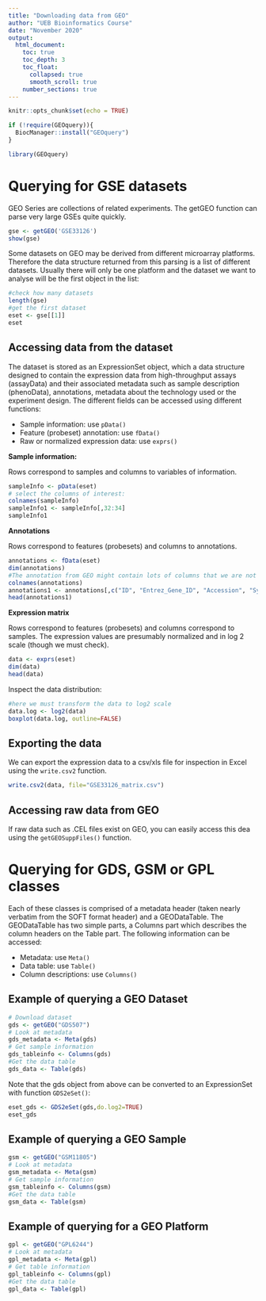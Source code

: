 ```yaml
---
title: "Downloading data from GEO"
author: "UEB Bioinformatics Course"
date: "November 2020"
output:
  html_document:
    toc: true
    toc_depth: 3
    toc_float: 
      collapsed: true
      smooth_scroll: true
    number_sections: true
---
```


```r
knitr::opts_chunk$set(echo = TRUE)
```

```r
if (!require(GEOquery)){
  BiocManager::install("GEOquery")
}
```

```r
library(GEOquery)
```

# Querying for GSE datasets

GEO Series are collections of related experiments. The getGEO function can parse very large GSEs quite quickly. 

```r
gse <- getGEO('GSE33126')
show(gse)
```

Some datasets on GEO may be derived from different microarray platforms. Therefore the data structure returned from this parsing is a list of different datasets. Usually there will only be one platform and the dataset we want to analyse will be the first object in the list:

```r
#check how many datasets
length(gse)
#get the first dataset
eset <- gse[[1]]
eset
```

## Accessing data from the dataset

The dataset is stored as an ExpressionSet object, which a data structure designed to contain the expression data from high-throughput assays (assayData) and their associated metadata such as sample description (phenoData), annotations, metadata about the technology used or the experiment design. The different fields can be accessed using different functions:

* Sample information: use `pData()`
* Feature (probeset) annotation: use `fData()`
* Raw or normalized expression data: use `exprs()`

**Sample information:**

Rows correspond to samples and columns to variables of information.

```r
sampleInfo <- pData(eset)
# select the columns of interest:
colnames(sampleInfo)
sampleInfo1 <- sampleInfo[,32:34]
sampleInfo1
```

**Annotations**

Rows correspond to features (probesets) and columns to annotations.

```r
annotations <- fData(eset)
dim(annotations)
#The annotation from GEO might contain lots of columns that we are not particularly interested in. Here we elect the columns of interest:
colnames(annotations)
annotations1 <- annotations[,c("ID", "Entrez_Gene_ID", "Accession", "Symbol")]
head(annotations1)
```

**Expression matrix**

Rows correspond to features (probesets) and columns correspond to samples. The expression values are presumably normalized and in log 2 scale (though we must check).

```r
data <- exprs(eset)
dim(data)
head(data)
```

Inspect the data distribution:

```r
#here we must transform the data to log2 scale
data.log <- log2(data)
boxplot(data.log, outline=FALSE)
```

## Exporting the data

We can export the expression data to a csv/xls file for inspection in Excel using the `write.csv2` function.

```r
write.csv2(data, file="GSE33126_matrix.csv")
```

## Accessing raw data from GEO

If raw data such as .CEL files exist on GEO, you can easily access this dea using the `getGEOSuppFiles()` function. 

# Querying for GDS, GSM or GPL classes

Each of these classes is comprised of a metadata header (taken nearly verbatim from the SOFT format header) and a GEODataTable. The GEODataTable has two simple parts, a Columns part which describes the column headers on the Table part. The following information can be accessed:

* Metadata: use `Meta()`
* Data table: use `Table()`
* Column descriptions: use `Columns()`

## Example of querying a GEO Dataset

```r
# Download dataset
gds <- getGEO("GDS507")
# Look at metadata
gds_metadata <- Meta(gds)
# Get sample information
gds_tableinfo <- Columns(gds)
#Get the data table
gds_data <- Table(gds)
```

Note that the gds object from above can be converted to an ExpressionSet with function `GDS2eSet()`:

```r
eset_gds <- GDS2eSet(gds,do.log2=TRUE)
eset_gds
```

## Example of querying a GEO Sample

```r
gsm <- getGEO("GSM11805")
# Look at metadata
gsm_metadata <- Meta(gsm)
# Get sample information
gsm_tableinfo <- Columns(gsm)
#Get the data table
gsm_data <- Table(gsm)
```

## Example of querying for a GEO Platform

```r
gpl <- getGEO("GPL6244")
# Look at metadata
gpl_metadata <- Meta(gpl)
# Get table information
gpl_tableinfo <- Columns(gpl)
#Get the data table
gpl_data <- Table(gpl)
```



